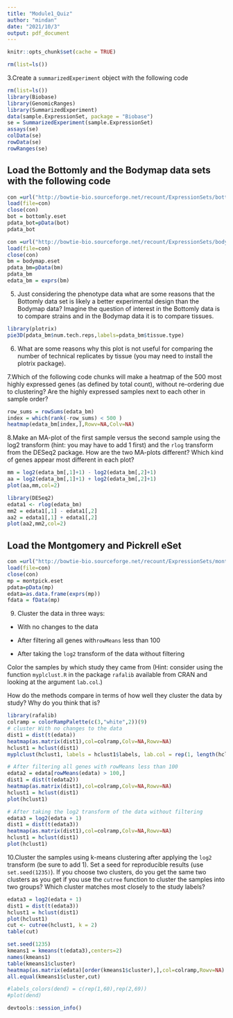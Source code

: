---
title: "Module1_Quiz"
author: "mindan"
date: "2021/10/3"
output: pdf_document
---

```{r setup, eval=TRUE}
knitr::opts_chunk$set(cache = TRUE)
```

```{r }
rm(list=ls())
```

3.Create a `summarizedExperiment` object with the following code

```{r }
rm(list=ls())
library(Biobase)
library(GenomicRanges)
library(SummarizedExperiment)
data(sample.ExpressionSet, package = "Biobase")
se = SummarizedExperiment(sample.ExpressionSet)
assays(se)
colData(se)
rowData(se)
rowRanges(se)

```
## Load the Bottomly and the Bodymap data sets with the following code
```{r }
con =url("http://bowtie-bio.sourceforge.net/recount/ExpressionSets/bottomly_eset.RData")
load(file=con)
close(con)
bot = bottomly.eset
pdata_bot=pData(bot)
pdata_bot

con =url("http://bowtie-bio.sourceforge.net/recount/ExpressionSets/bodymap_eset.RData")
load(file=con)
close(con)
bm = bodymap.eset
pdata_bm=pData(bm)
pdata_bm
edata_bm = exprs(bm)
```
5. Just considering the phenotype data what are some reasons that the Bottomly data set is likely a better experimental design than the Bodymap data? Imagine the question of interest in the Bottomly data is to compare strains and in the Bodymap data it is to compare tissues.

```{r}
library(plotrix)
pie3D(pdata_bm$num.tech.reps,labels=pdata_bm$tissue.type)
```
6. What are some reasons why this plot is not useful for comparing the number of technical replicates by tissue (you may need to install the plotrix package).

7.Which of the following code chunks will make a heatmap of the 500 most highly expressed genes (as defined by total count), without re-ordering due to clustering? Are the highly expressed samples next to each other in sample order?
```{r}
row_sums = rowSums(edata_bm)
index = which(rank(-row_sums) < 500 )
heatmap(edata_bm[index,],Rowv=NA,Colv=NA)

```
8.Make an MA-plot of the first sample versus the second sample using the log2 transform (hint: you may have to add 1 first) and the `rlog` transform from the DESeq2 package. How are the two MA-plots different? Which kind of genes appear most different in each plot?

```{r}
mm = log2(edata_bm[,1]+1) - log2(edata_bm[,2]+1)
aa = log2(edata_bm[,1]+1) + log2(edata_bm[,2]+1)
plot(aa,mm,col=2)

library(DESeq2)
edata1 <- rlog(edata_bm)
mm2 = edata1[,1] - edata1[,2]
aa2 = edata1[,1] + edata1[,2]
plot(aa2,mm2,col=2)

```


## Load the Montgomery and Pickrell eSet
```{r}
con =url("http://bowtie-bio.sourceforge.net/recount/ExpressionSets/montpick_eset.RData")
load(file=con)
close(con)
mp = montpick.eset
pdata=pData(mp)
edata=as.data.frame(exprs(mp))
fdata = fData(mp)
```
9. Cluster the data in three ways:

- With no changes to the data

- After filtering all genes with` rowMeans` less than 100

- After taking the `log2` transform of the data without filtering

Color the samples by which study they came from (Hint: consider using the function `myplclust.R` in the package `rafalib` available from CRAN and looking at the argument `lab.col`.)

How do the methods compare in terms of how well they cluster the data by study? Why do you think that is?
```{r}
library(rafalib)
colramp = colorRampPalette(c(3,"white",2))(9)
# cluster With no changes to the data
dist1 = dist(t(edata))
heatmap(as.matrix(dist1),col=colramp,Colv=NA,Rowv=NA)
hclust1 = hclust(dist1)
myplclust(hclust1, labels = hclust1$labels, lab.col = rep(1, length(hclust1$labels)), hang = 0.1)

# After filtering all genes with rowMeans less than 100
edata2 = edata[rowMeans(edata) > 100,]
dist1 = dist(t(edata2))
heatmap(as.matrix(dist1),col=colramp,Colv=NA,Rowv=NA)
hclust1 = hclust(dist1)
plot(hclust1)

# After taking the log2 transform of the data without filtering
edata3 = log2(edata + 1)
dist1 = dist(t(edata3))
heatmap(as.matrix(dist1),col=colramp,Colv=NA,Rowv=NA)
hclust1 = hclust(dist1)
plot(hclust1)
```

10.Cluster the samples using k-means clustering after applying the `log2` transform (be sure to add 1). Set a seed for reproducible results (use `set.seed(1235)`). If you choose two clusters, do you get the same two clusters as you get if you use the `cutree` function to cluster the samples into two groups? Which cluster matches most closely to the study labels?

```{r}
edata3 = log2(edata + 1)
dist1 = dist(t(edata3))
hclust1 = hclust(dist1)
plot(hclust1)
cut <- cutree(hclust1, k = 2)
table(cut)

set.seed(1235)
kmeans1 = kmeans(t(edata3),centers=2)
names(kmeans1)
table(kmeans1$cluster)
heatmap(as.matrix(edata)[order(kmeans1$cluster),],col=colramp,Rowv=NA)
all.equal(kmeans1$cluster,cut)

#labels_colors(dend) = c(rep(1,60),rep(2,69))
#plot(dend)
```

```{r session_info}
devtools::session_info()
```